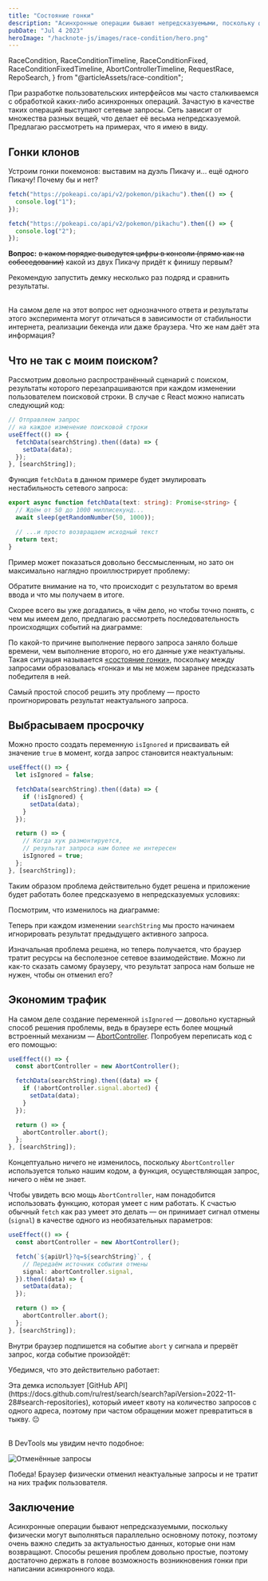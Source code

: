 ```yaml
---
title: "Состояние гонки"
description: "Асинхронные операции бывают непредсказуемыми, поскольку физически могут выполняться параллельно основному потоку, поэтому очень важно следить за актуальностью данных, которые они нам возвращают."
pubDate: "Jul 4 2023"
heroImage: "/hacknote-js/images/race-condition/hero.png"
---
```


  RaceCondition,
  RaceConditionTimeline,
  RaceConditionFixed,
  RaceConditionFixedTimeline,
  AbortControllerTimeline,
  RequestRace,
  RepoSearch,
} from "@articleAssets/race-condition";

При разработке пользовательских интерфейсов мы часто сталкиваемся с обработкой каких-либо асинхронных операций. Зачастую в качестве таких операций выступают сетевые запросы. Сеть зависит от множества разных вещей, что делает её весьма непредсказуемой. Предлагаю рассмотреть на примерах, что я имею в виду.

## Гонки клонов

Устроим гонки покемонов: выставим на дуэль Пикачу и... ещё одного Пикачу! Почему бы и нет?

```ts
fetch("https://pokeapi.co/api/v2/pokemon/pikachu").then(() => {
  console.log("1");
});

fetch("https://pokeapi.co/api/v2/pokemon/pikachu").then(() => {
  console.log("2");
});
```

**Вопрос:** ~~в каком порядке выведутся цифры в консоли (прямо как на собеседовании)~~ какой из двух Пикачу придёт к финишу первым?

<Demo title="Какой запрос выполнится быстрее?">
  <Aside title="Совет">
  Рекомендую запустить демку несколько раз подряд и сравнить результаты.
  </Aside>

<br />

  <RequestRace client:visible />
</Demo>

На самом деле на этот вопрос нет однозначного ответа и результаты этого эксперимента могут отличаться в зависимости от стабильности интернета, реализации бекенда или даже браузера. Что же нам даёт эта информация?

## Что не так с моим поиском?

Рассмотрим довольно распространённый сценарий с поиском, результаты которого перезапрашиваются при каждом изменении пользователем поисковой строки. В случае с React можно написать следующий код:

```ts
// Отправляем запрос
// на каждое изменение поисковой строки
useEffect(() => {
  fetchData(searchString).then((data) => {
    setData(data);
  });
}, [searchString]);
```

Функция `fetchData` в данном примере будет эмулировать нестабильность сетевого запроса:

```ts
export async function fetchData(text: string): Promise<string> {
  // Ждём от 50 до 1000 миллисекунд...
  await sleep(getRandomNumber(50, 1000));

  // ...и просто возвращаем исходный текст
  return text;
}
```

Пример может показаться довольно бессмысленным, но зато он максимально наглядно проиллюстрирует проблему:

<Demo title="Проблемный поиск (демо)">
  <RaceCondition client:visible />
</Demo>

Обратите внимание на то, что происходит с результатом во время ввода и что мы получаем в итоге.

Скорее всего вы уже догадались, в чём дело, но чтобы точно понять, с чем мы имеем дело, предлагаю рассмотреть последовательность происходящих событий на диаграмме:

<Demo title="Проблемный поиск (диаграмма)">
  <RaceConditionTimeline client:visible />
</Demo>

По какой-то причине выполнение первого запроса заняло больше времени, чем выполнение второго, но его данные уже неактуальны. Такая ситуация называется [«состояние гонки»](https://ru.wikipedia.org/wiki/Состояние_гонки), поскольку между запросами образовалась «гонка» и мы не можем заранее предсказать победителя в ней.

Самый простой способ решить эту проблему — просто проигнорировать результат неактуального запроса.

## Выбрасываем просрочку

Можно просто создать переменную `isIgnored` и присваивать ей значение `true` в момент, когда запрос становится неактуальным:

```ts
useEffect(() => {
  let isIgnored = false;

  fetchData(searchString).then((data) => {
    if (!isIgnored) {
      setData(data);
    }
  });

  return () => {
    // Когда хук размонтируется,
    // результат запроса нам более не интересен
    isIgnored = true;
  };
}, [searchString]);
```

Таким образом проблема действительно будет решена и приложение будет работать более предсказуемо в непредсказуемых условиях:

<Demo title="Состояние гонки исправлено (демо)">
  <RaceConditionFixed client:visible />
</Demo>

Посмотрим, что изменилось на диаграмме:

<Demo title="Состояние гонки исправлено (диаграмма)">
  <RaceConditionFixedTimeline client:visible />
</Demo>

Теперь при каждом изменении `searchString` мы просто начинаем игнорировать результат предыдущего активного запроса.

Изначальная проблема решена, но теперь получается, что браузер тратит ресурсы на бесполезное сетевое взаимодействие. Можно ли как-то сказать самому браузеру, что результат запроса нам больше не нужен, чтобы он отменил его?

## Экономим трафик

На самом деле создание переменной `isIgnored` — довольно кустарный способ решения проблемы, ведь в браузере есть более мощный встроенный механизм — [AbortController](https://developer.mozilla.org/en-US/docs/Web/API/AbortController). Попробуем переписать код с его помощью:

```ts
useEffect(() => {
  const abortController = new AbortController();

  fetchData(searchString).then((data) => {
    if (!abortController.signal.aborted) {
      setData(data);
    }
  });

  return () => {
    abortController.abort();
  };
}, [searchString]);
```

Концептуально ничего не изменилось, поскольку `AbortController` используется только нашим кодом, а функция, осуществляющая запрос, ничего о нём не знает.

Чтобы увидеть всю мощь `AbortController`, нам понадобится использовать функцию, которая умеет с ним работать. К счастью обычный `fetch` как раз умеет это делать — он принимает сигнал отмены (`signal`) в качестве одного из необязательных параметров:

```ts
useEffect(() => {
  const abortController = new AbortController();

  fetch(`${apiUrl}?q=${searchString}`, {
    // Передаём источник события отмены
    signal: abortController.signal,
  }).then((data) => {
    setData(data);
  });

  return () => {
    abortController.abort();
  };
}, [searchString]);
```

Внутри браузер подпишется на событие `abort` у сигнала и прервёт запрос, когда событие произойдёт:

<Demo title="Отмена запроса (диаграмма)">
  <AbortControllerTimeline client:visible />
</Demo>

Убедимся, что это действительно работает:

<Demo title="Поиск по GitHub-репозиториям">
  <Aside title="Внимание!" type="warning">
    Эта демка использует [GitHub API](https://docs.github.com/ru/rest/search/search?apiVersion=2022-11-28#search-repositories), который имеет квоту на количество запросов с одного адреса, поэтому при частом обращении может превратиться в тыкву. 😐
  </Aside>

<br />

  <RepoSearch client:visible />
</Demo>

В DevTools мы увидим нечто подобное:

![Отменённые запросы](/hacknote-js/images/race-condition/cancelled-requests.webp)

Победа! Браузер физически отменил неактуальные запросы и не тратит на них трафик пользователя.

## Заключение

Асинхронные операции бывают непредсказуемыми, поскольку физически могут выполняться параллельно основному потоку, поэтому очень важно следить за актуальностью данных, которые они нам возвращают. Способы решения проблем довольно простые, поэтому достаточно держать в голове возможность возникновения гонки при написании асинхронного кода.
